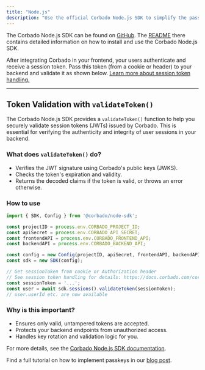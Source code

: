 ```yaml
---
title: "Node.js"
description: "Use the official Corbado Node.js SDK to simplify the passkey and session management integration in your Node.js applications."
---
```


The Corbado Node.js SDK can be found on [GitHub](https://github.com/corbado/corbado-nodejs). The [README](https://github.com/corbado/corbado-nodejs) there contains detailed information on how to install and use the Corbado Node.js SDK.

After integrating Corbado in your frontend, your users authenticate and receive a session token. Pass this token (from a cookie or header) to your backend and validate it as shown below. [Learn more about session token handling.](/corbado-complete/sessions/session-token-handling)

---

## Token Validation with `validateToken()`

The Corbado Node.js SDK provides a `validateToken()` function to help you securely validate session tokens (JWTs) issued by Corbado. This is essential for verifying the authenticity and integrity of user sessions in your backend.

### What does `validateToken()` do?
- Verifies the JWT signature using Corbado's public keys (JWKS).
- Checks the token's expiration and validity.
- Returns the decoded claims if the token is valid, or throws an error otherwise.

### How to use

```js
import { SDK, Config } from '@corbado/node-sdk';

const projectID = process.env.CORBADO_PROJECT_ID;
const apiSecret = process.env.CORBADO_API_SECRET;
const frontendAPI = process.env.CORBADO_FRONTEND_API;
const backendAPI = process.env.CORBADO_BACKEND_API;

const config = new Config(projectID, apiSecret, frontendAPI, backendAPI);
const sdk = new SDK(config);

// Get sessionToken from cookie or Authorization header
// See session token handling for details: https://docs.corbado.com/corbado-complete/sessions/session-token-handling
const sessionToken = '...';
const user = await sdk.sessions().validateToken(sessionToken);
// user.userId etc. are now available
```

### Why is this important?
- Ensures only valid, untampered tokens are accepted.
- Protects your backend endpoints from unauthorized access.
- Handles key rotation and validation logic for you.

For more details, see the [Corbado Node.js SDK documentation](https://github.com/corbado/corbado-nodejs).

Find a full tutorial on how to implement passkeys in our [blog post](https://www.corbado.com/blog/nodejs-passkeys).